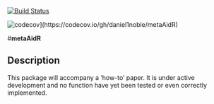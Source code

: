 [![Build Status](https://travis-ci.org/daniel1noble/metaAidR.svg?branch=master)](https://travis-ci.org/daniel1noble/metaAidR)

![codecov](https://codecov.io/gh/daniel1noble/metaAidR/branch/master/graph/badge.svg)](https://codecov.io/gh/daniel1noble/metaAidR)

#**metaAidR**

## **Description**

This package will accompany a 'how-to' paper. It is under active development and no function have yet been tested or even correctly implemented. 

